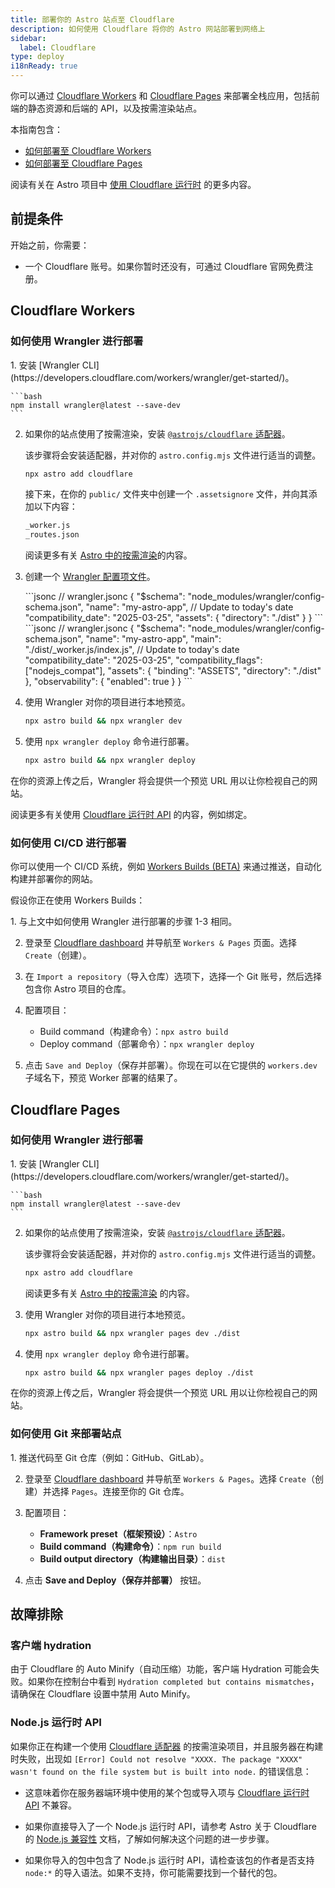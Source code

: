 ```yaml
---
title: 部署你的 Astro 站点至 Cloudflare
description: 如何使用 Cloudflare 将你的 Astro 网站部署到网络上
sidebar:
  label: Cloudflare
type: deploy
i18nReady: true
---
```


你可以通过 [Cloudflare Workers](https://developers.cloudflare.com/workers/static-assets/) 和 [Cloudflare Pages](https://pages.cloudflare.com/) 来部署全栈应用，包括前端的静态资源和后端的 API，以及按需渲染站点。

本指南包含：

- [如何部署至 Cloudflare Workers](#cloudflare-workers)
- [如何部署至 Cloudflare Pages](#cloudflare-pages)

<ReadMore>阅读有关在 Astro 项目中 [使用 Cloudflare 运行时](/zh-cn/guides/integrations-guide/cloudflare/) 的更多内容。</ReadMore>

## 前提条件

开始之前，你需要：

- 一个 Cloudflare 账号。如果你暂时还没有，可通过 Cloudflare 官网免费注册。

## Cloudflare Workers

### 如何使用 Wrangler 进行部署

<Steps>
1. 安装 [Wrangler CLI](https://developers.cloudflare.com/workers/wrangler/get-started/)。

    ```bash
    npm install wrangler@latest --save-dev
    ```

2. 如果你的站点使用了按需渲染，安装 [`@astrojs/cloudflare` 适配器]((/zh-cn/guides/integrations-guide/cloudflare/))。

    该步骤将会安装适配器，并对你的 `astro.config.mjs` 文件进行适当的调整。
    
      ```bash
      npx astro add cloudflare
      ```
      
      接下来，在你的 `public/` 文件夹中创建一个 `.assetsignore` 文件，并向其添加以下内容：
      ```txt title="public/.assetsignore"
      _worker.js
      _routes.json
      ```
  
    <ReadMore>阅读更多有关 [Astro 中的按需渲染](/zh-cn/guides/on-demand-rendering/)的内容。</ReadMore>

3. 创建一个 [Wrangler 配置项文件](https://developers.cloudflare.com/workers/wrangler/configuration/)。

    <StaticSsrTabs>
      <Fragment slot="static">
        ```jsonc
        // wrangler.jsonc
        {
          "$schema": "node_modules/wrangler/config-schema.json",
          "name": "my-astro-app",
          // Update to today's date
          "compatibility_date": "2025-03-25",
          "assets": {
            "directory": "./dist"
          }
        }
        ```
      </Fragment>
      <Fragment slot="ssr">
        ```jsonc
        // wrangler.jsonc
        {
          "$schema": "node_modules/wrangler/config-schema.json",
          "name": "my-astro-app",
          "main": "./dist/_worker.js/index.js",
          // Update to today's date
          "compatibility_date": "2025-03-25",
          "compatibility_flags": ["nodejs_compat"],
          "assets": {
            "binding": "ASSETS",
            "directory": "./dist"
          },
          "observability": {
            "enabled": true
          }
        }
    ```
      </Fragment>
    </StaticSsrTabs>

4. 使用 Wrangler 对你的项目进行本地预览。

    ```bash
    npx astro build && npx wrangler dev
    ```

5. 使用 `npx wrangler deploy` 命令进行部署。

    ```bash
    npx astro build && npx wrangler deploy
    ```
</Steps>

在你的资源上传之后，Wrangler 将会提供一个预览 URL 用以让你检视自己的网站。

<ReadMore>阅读更多有关使用 [Cloudflare 运行时 API](/zh-cn/guides/integrations-guide/cloudflare/) 的内容，例如绑定。</ReadMore>

### 如何使用 CI/CD 进行部署

你可以使用一个 CI/CD 系统，例如 [Workers Builds (BETA)](https://developers.cloudflare.com/workers/ci-cd/builds/) 来通过推送，自动化构建并部署你的网站。

假设你正在使用 Workers Builds：

<Steps>
1. 与上文中如何使用 Wrangler 进行部署的步骤 1-3 相同。

2. 登录至 [Cloudflare dashboard](https://dash.cloudflare.com/) 并导航至 `Workers & Pages` 页面。选择 `Create`（创建）。

3. 在 `Import a repository`（导入仓库）选项下，选择一个 Git 账号，然后选择包含你 Astro 项目的仓库。

4. 配置项目：
    - Build command（构建命令）：`npx astro build`
    - Deploy command（部署命令）：`npx wrangler deploy`
    
5. 点击 `Save and Deploy`（保存并部署）。你现在可以在它提供的 `workers.dev` 子域名下，预览 Worker 部署的结果了。
</Steps>

## Cloudflare Pages

### 如何使用 Wrangler 进行部署

<Steps>
1. 安装 [Wrangler CLI](https://developers.cloudflare.com/workers/wrangler/get-started/)。

    ```bash
    npm install wrangler@latest --save-dev
    ```

2. 如果你的站点使用了按需渲染，安装 [`@astrojs/cloudflare` 适配器]((/zh-cn/guides/integrations-guide/cloudflare/))。
    
    该步骤将会安装适配器，并对你的 `astro.config.mjs` 文件进行适当的调整。
    
      ```bash
      npx astro add cloudflare
      ```
      
    <ReadMore>阅读更多有关 [Astro 中的按需渲染](/zh-cn/guides/on-demand-rendering/) 的内容。</ReadMore>

3. 使用 Wrangler 对你的项目进行本地预览。

    ```bash
    npx astro build && npx wrangler pages dev ./dist
    ```

4. 使用 `npx wrangler deploy` 命令进行部署。

    ```bash
    npx astro build && npx wrangler pages deploy ./dist
    ```
</Steps>

在你的资源上传之后，Wrangler 将会提供一个预览 URL 用以让你检视自己的网站。

### 如何使用 Git 来部署站点

<Steps>
1. 推送代码至 Git 仓库（例如：GitHub、GitLab）。

2. 登录至 [Cloudflare dashboard](https://dash.cloudflare.com/) 并导航至 `Workers & Pages`。选择 `Create`（创建）并选择 `Pages`。连接至你的 Git 仓库。

3. 配置项目：
    - **Framework preset（框架预设）**：`Astro`
    - **Build command（构建命令）**：`npm run build`
    - **Build output directory（构建输出目录）**：`dist`
    
4. 点击 **Save and Deploy（保存并部署）** 按钮。
</Steps>

## 故障排除

### 客户端 hydration

由于 Cloudflare 的 Auto Minify（自动压缩）功能，客户端 Hydration 可能会失败。如果你在控制台中看到 `Hydration completed but contains mismatches`，请确保在 Cloudflare 设置中禁用 Auto Minify。

### Node.js 运行时 API

如果你正在构建一个使用 [Cloudflare 适配器](/zh-cn/guides/integrations-guide/cloudflare/) 的按需渲染项目，并且服务器在构建时失败，出现如 `[Error] Could not resolve "XXXX. The package "XXXX" wasn't found on the file system but is built into node.` 的错误信息：

- 这意味着你在服务器端环境中使用的某个包或导入项与 [Cloudflare 运行时 API](https://developers.cloudflare.com/workers/runtime-apis/nodejs/) 不兼容。

- 如果你直接导入了一个 Node.js 运行时 API，请参考 Astro 关于 Cloudflare 的 [Node.js 兼容性](/zh-cn/guides/integrations-guide/cloudflare/#nodejs-兼容性) 文档，了解如何解决这个问题的进一步步骤。

- 如果你导入的包中包含了 Node.js 运行时 API，请检查该包的作者是否支持 `node:*` 的导入语法。如果不支持，你可能需要找到一个替代的包。
